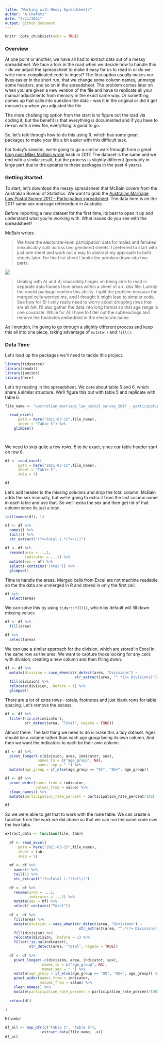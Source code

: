 ```yaml
---
title: "Working with Messy Spreadsheets"
author: "A.Chafetz"
date: "3/11/2021"
output: github_document
---
```


```r
knitr::opts_chunk$set(echo = TRUE)
```

### Overview

At one point or another, we have all had to extract data out of a messy spreadsheet. We face a fork in the road when we decide how to handle this - do we adjust the spreadsheet to make it easy for us to read in or do we write more complicated code to ingest? The first option usually makes our lives easier in the short run, that we change some column names, unmerge some headers, and so on in the spreadsheet. The problem comes later on when you are given a new version of the file and have to replicate all your manual adjustments from memory in the exact same way. Or something comes up that calls into question the data - was it in the original or did it get messed up when you adjusted the file.

The more challenging option from the start is to figure out the load via coding it, but the benefit is that everything is documented and if you have to re-run with a new file, everything is good to go.

So, let's talk through how to do this using R, which has some great packages to make your life a bit easier with this difficult task.

For today's session, we're going to go a similar walk through from a great [blog post Miles McBain wrote](https://medium.com/@miles.mcbain/tidying-the-australian-same-sex-marriage-postal-survey-data-with-r-5d35cea07962) back in 2017. The dataset is the same and we end with a similar result, but the process is slightly different (probably in large part due to the updates to these packages in the past 4 years).

### Getting Started
To start, let's download the messy spreadsheet that McBain covers from the Australian Bureau of Statistics. We want to grab the [Australian Marriage Law Postal Survey 2017 - Participation spreadsheet](https://www.abs.gov.au/AUSSTATS/abs@.nsf/DetailsPage/1800.02017?OpenDocument). The data here is on the 2017 same sex marriage referendum in Australia.

Before importing a new dataset for the first time, its best to open it up and understand what you're working with. What issues do you see with the spreadsheet?

McBain writes:

> We have the electorate-level participation data for males and females inexplicably split across two gendered sheets. I preferred to start with just one sheet and work out a way to abstract my approach to both sheets later. For the first sheet I broke the problem down into two parts:

![](div_and_conq.png)

>Dealing with A) and B) separately hinges on being able to read in separate data frames from areas within a sheet of an .xlsx file. Luckily the readxl package confers this ability. I split the problem because the merged cells worried me, and I thought it might lead to simpler code. See how for B) I only really need to worry about dropping rows that are all NA. I’ll also gather the data into long format so that age range is one covariate. While for A) I have to filter out the subheadings and remove the footnotes embedded in the electorate name. 

As I mention, I'm going to go through a slightly different process and keep this all into one piece, taking advantage of `mutate()` and `fill()`.

### Data Time

Let's load up the packages we'll need to tackle this project.

```r
library(tidyverse)
library(readxl)
library(janitor)
library(here)
```

Let's try reading in the spreadsheet. We care about table 5 and 6, which share a similar structure. We'll figure this out with table 5 and replicate with table 6.

```r

file_name <- "australian_marriage_law_postal_survey_2017_-_participation_final.xls"

  read_excel(
      path = here("2021-03-15",file_name),
      sheet = "Table 5") %>% 
    glimpse()
  
  
```

We need to skip quite a few rows, 5 to be exact, since our table header start on row 6.

```r
df <- read_excel(
      path = here("2021-03-15",file_name),
      sheet = "Table 5",
      skip = 5)

df
```

Let's add header to the missing columns and drop the total column. McBain adds the sex manually, but we're going to extra it from the last column name in each table and use that. So we'll extra the sex and then get rid of that column since its just a total.

```r

tail(names(df), 1)

mf <- df %>% 
  names() %>% 
  tail(1) %>%
  str_extract("(?<=Total ).*(?=\\()")
  
df <- df %>% 
  rename(area = ...1,
         indicator = ...2) %>% 
  mutate(sex = mf) %>% 
  select(-contains("Total")) %>% 
  glimpse()
```

Time to handle the areas. Merged cells from Excel are not machine readable so the the data are unmerged in R and stored in only the first cell. 

```r
df %>% 
  select(area)
```

We can solve this by using `tidyr::fill()`, which by default will fill down missing values.


```r
df <- df %>% 
  fill(area)

df %>% 
  select(area)
```

We can use a similar approach for the division, which are stored in Excel in the same row as the area. We want to capture those looking for any cells with division, creating a new column and then filling down.

```r
df <- df %>% 
  mutate(division = case_when(str_detect(area, "Divisions") ~ 
                                str_extract(area, "^.*(?= Divisions)"))) %>% 
  fill(division) %>% 
  relocate(division, .before = 1) %>% 
  glimpse()
```

There are a lot of extra rows - totals, footnotes and just blank rows for table spacing. Let's remove the excess.

```r
df <- df %>% 
  filter(!is.na(indicator),
         str_detect(area, "Total", negate = TRUE))
```

Almost there. The last thing we need to do is make this a tidy dataset. Ages should be a column rather than each age group being its own column. And then we want the indicators to each be their own column.

```r
df <- df %>% 
  pivot_longer(-c(division, area, indicator, sex),
               names_to = c("age_group", NA),
               names_sep = " ") %>% 
  mutate(age_group = if_else(age_group == "85", "85+", age_group))

df <- df %>% 
  pivot_wider(names_from = indicator,
              values_from = value) %>% 
  clean_names() %>% 
  mutate(participation_rate_percent = participation_rate_percent/100)

df
```

So we were able to get that to work with the male table. We can create a function from the work we did above so that we can run the same code over the two tabs.

```r
extract_data <- function(file, tab){
  
  df <- read_excel(
      path = here("2021-03-15",file_name),
      sheet = tab,
      skip = 5)
    
  mf <- df %>% 
    names() %>% 
    tail(1) %>%
    str_extract("(?<=Total ).*(?=\\()")
    
  df <- df %>% 
    rename(area = ...1,
           indicator = ...2) %>% 
    mutate(sex = mf) %>% 
    select(-contains("Total"))
  
  df <- df %>% 
    fill(area) %>% 
    mutate(division = case_when(str_detect(area, "Divisions") ~ 
                                  str_extract(area, "^.*(?= Divisions)"))) %>% 
    fill(division) %>% 
    relocate(division, .before = 1) %>% 
    filter(!is.na(indicator),
           str_detect(area, "Total", negate = TRUE))
  
  df <- df %>% 
    pivot_longer(-c(division, area, indicator, sex),
                 names_to = c("age_group", NA),
                 names_sep = " ") %>% 
    mutate(age_group = if_else(age_group == "85", "85+", age_group)) %>% 
    pivot_wider(names_from = indicator,
                values_from = value) %>% 
    clean_names() %>% 
    mutate(participation_rate_percent = participation_rate_percent/100)
  
  return(df)

}
```

Et voila!

```r

df_all <- map_dfr(c("Table 5", "Table 6"),
                ~extract_data(file_name, .x))
df_all
```

